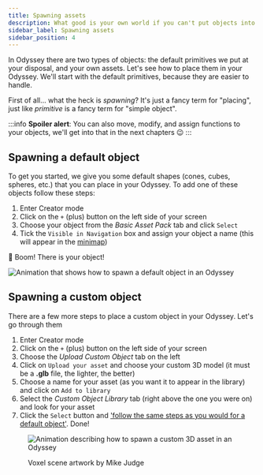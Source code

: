 ```yaml
---
title: Spawning assets
description: What good is your own world if you can't put objects into it? In this article we explain how to add default and personal assets to your Odyssey
sidebar_label: Spawning assets
sidebar_position: 4
---
```


In Odyssey there are two types of objects: the default primitives we put at your disposal, and your own assets. Let's see how to place them in your Odyssey. We'll start with the default primitives, because they are easier to handle.

First of all... what the heck is *spawning*? It's just a fancy term for "placing", just like *primitive* is a fancy term for "simple object".

:::info
**Spoiler alert**: You can also move, modify, and assign functions to your objects, we'll get into that in the next chapters 😉
:::

## Spawning a default object

To get you started, we give you some default shapes (cones, cubes, spheres, etc.) that you can place in your Odyssey. To add one of these objects follow these steps:

1. Enter Creator mode
2. Click on the `+` (plus) button on the left side of your screen
3. Choose your object from the *Basic Asset Pack* tab and click `Select`
4. Tick the `Visible in Navigation` box and assign your object a name (this will appear in the [minimap](/explore-the-features/other-features/minimap/))

🧨 Boom! There is your object!

![Animation that shows how to spawn a default object in an Odyssey](img/asset-spawning-default.gif)

## Spawning a custom object

There are a few more steps to place a custom object in your Odyssey. Let's go through them

1. Enter Creator mode
2. Click on the `+` (plus) button on the left side of your screen
3. Choose the *Upload Custom Object* tab on the left
4. Click on `Upload your asset` and choose your custom 3D model (it must be a **.glb** file, the lighter, the better)
5. Choose a name for your asset (as you want it to appear in the library) and click on `Add to library`
6. Select the *Custom Object Library* tab (right above the one you were on) and look for your asset
7. Click the `Select` button and ['follow the same steps as you would for a default object'](#spawning-a-default-object). Done!

<figure>

![Animation describing how to spawn a custom 3D asset in an Odyssey](img/asset-spawning-custom.gif)

<figcaption>Voxel scene artwork by Mike Judge</figcaption>
</figure>